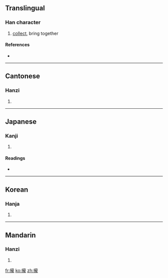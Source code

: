 {{also|拢}}
==Translingual==

===Han character===
{{Han char|rn=64|rad=手|as=16|sn=19|four=5101<sub>1</sub>|canj=手卜月心 (QYBP)}}

# [[collect]], bring together

====References====
* {{Han ref|kx=0462.380|dkj=12967|dj=0811.380|hdz=31983.120|uh=650F|ud=25871|bh=C36C|bd=50028}}

----

==Cantonese==

===Hanzi===
{{yue-hanzi|jyut=|y=lung5|sim=拢}}

# {{defn|Cantonese|sort=手16}}

----

==Japanese==

===Kanji===
{{ja-kanji|grade=|rs=手16}}

# {{defn|Japanese|sort=手16}}

====Readings====
* {{ja-readings|on=[[ろう]] (rō), [[る]] (ru)|kun=[[とる]] (toru)}}

----

==Korean==

===Hanja===
{{ko-hanja|hangeul=[[롱]]>[[농]]|eumhun=|rv=rong>nong|mr=rong>nong|y=long>nong}}

# {{defn|Korean|sort=手16}}

----

==Mandarin==

===Hanzi===
{{cmn-hanzi|sim=拢|pin=[[lǒng]] ([[long3]])|wg=lung<sup>3</sup>}}

# {{defn|Mandarin|sort=手16}}

[[fr:攏]]
[[ko:攏]]
[[zh:攏]]